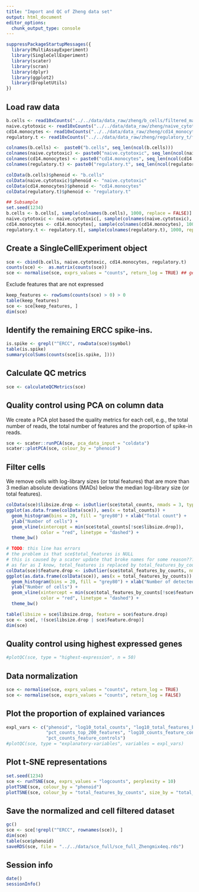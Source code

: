 ```yaml
---
title: "Import and QC of Zheng data set"
output: html_document
editor_options: 
  chunk_output_type: console
---
```


```r
suppressPackageStartupMessages({
  library(MultiAssayExperiment)
  library(SingleCellExperiment)
  library(scater)
  library(scran)
  library(dplyr)
  library(ggplot2)
  library(DropletUtils)
})
```

## Load raw data

```r
b.cells <- read10xCounts("../../data/data_raw/zheng/b_cells/filtered_matrices_mex/hg19") 
naive.cytotoxic <- read10xCounts("../../data/data_raw/zheng/naive_cytotoxic/filtered_matrices_mex/hg19")
cd14.monocytes <- read10xCounts("../../data/data_raw/zheng/cd14_monocytes/filtered_matrices_mex/hg19")
regulatory.t <- read10xCounts("../../data/data_raw/zheng/regulatory_t/filtered_matrices_mex/hg19")

colnames(b.cells) <-  paste0("b.cells", seq_len(ncol(b.cells)))
colnames(naive.cytotoxic) <- paste0("naive.cytotoxic", seq_len(ncol(naive.cytotoxic)))
colnames(cd14.monocytes) <- paste0("cd14.monocytes", seq_len(ncol(cd14.monocytes)))
colnames(regulatory.t) <- paste0("regulatory.t", seq_len(ncol(regulatory.t)))

colData(b.cells)$phenoid <- "b.cells"
colData(naive.cytotoxic)$phenoid <- "naive.cytotoxic"
colData(cd14.monocytes)$phenoid <- "cd14.monocytes"
colData(regulatory.t)$phenoid <- "regulatory.t"

## Subsample
set.seed(1234)
b.cells <- b.cells[, sample(colnames(b.cells), 1000, replace = FALSE)]
naive.cytotoxic <- naive.cytotoxic[, sample(colnames(naive.cytotoxic), 1000, replace = FALSE)]
cd14.monocytes <- cd14.monocytes[, sample(colnames(cd14.monocytes), 1000, replace = FALSE)]
regulatory.t <- regulatory.t[, sample(colnames(regulatory.t), 1000, replace = FALSE)]
```

## Create a SingleCellExperiment object

```r
sce <- cbind(b.cells, naive.cytotoxic, cd14.monocytes, regulatory.t)
counts(sce) <-  as.matrix(counts(sce))
sce <- normalise(sce, exprs_values = "counts", return_log = TRUE) ## generates logcounts(sce)
```

Exclude features that are not expressed

```r
keep_features <- rowSums(counts(sce) > 0) > 0
table(keep_features)
sce <- sce[keep_features, ]
dim(sce)
```

## Identify the remaining ERCC spike-ins.

```r
is.spike <- grepl("^ERCC", rowData(sce)$symbol)
table(is.spike)
summary(colSums(counts(sce[is.spike, ])))
```

## Calculate QC metrics

```r
sce <- calculateQCMetrics(sce)
```

## Quality control using PCA on column data

We create a PCA plot based the quality metrics for each cell, e.g., the total
number of reads, the total number of features and the proportion of spike-in
reads.

```r
sce <- scater::runPCA(sce, pca_data_input = "coldata")
scater::plotPCA(sce, colour_by = "phenoid")
```

## Filter cells

We remove cells with log-library sizes (or total features) that are more than 3
median absolute deviations (MADs) below the median log-library size (or total
features).

```r
colData(sce)$libsize.drop <- isOutlier(sce$total_counts, nmads = 3, type = "lower", log = TRUE)
ggplot(as.data.frame(colData(sce)), aes(x = total_counts)) + 
  geom_histogram(bins = 20, fill = "grey80") + xlab("Total count") + 
  ylab("Number of cells") + 
  geom_vline(xintercept = min(sce$total_counts[!sce$libsize.drop]), 
             color = "red", linetype = "dashed") + 
  theme_bw()

# TODO: this line has errors
# the problem is that sce$total_features is NULL
# this is caused by a scater update that broke names for some reason????????????
# as far as I know, total_features is replaced by total_features_by_counts
colData(sce)$feature.drop <- isOutlier(sce$total_features_by_counts, nmads = 3, type = "lower", log = TRUE)
ggplot(as.data.frame(colData(sce)), aes(x = total_features_by_counts)) + 
  geom_histogram(bins = 20, fill = "grey80") + xlab("Number of detected features") + 
  ylab("Number of cells") + 
  geom_vline(xintercept = min(sce$total_features_by_counts[!sce$feature.drop]), 
             color = "red", linetype = "dashed") + 
  theme_bw()
```

```r
table(libsize = sce$libsize.drop, feature = sce$feature.drop)
sce <- sce[, !(sce$libsize.drop | sce$feature.drop)]
dim(sce)
```

## Quality control using highest expressed genes

```r
#plotQC(sce, type = "highest-expression", n = 50)
```

## Data normalization

<!--
```r
sce <- computeSumFactors(sce, sizes = pmin(ncol(sce), seq(20, 120, 20)), min.mean = 2)
summary(sizeFactors(sce))
```
-->

```r
sce <- normalise(sce, exprs_values = "counts", return_log = TRUE)
sce <- normalise(sce, exprs_values = "counts", return_log = FALSE)
```

## Plot the proportion of explained variances

```r
expl_vars <- c("phenoid", "log10_total_counts", "log10_total_features_by_counts", "pct_dropout",
               "pct_counts_top_200_features", "log10_counts_feature_controls",
               "pct_counts_feature_controls")
#plotQC(sce, type = "explanatory-variables", variables = expl_vars)
```

## Plot t-SNE representations

```r
set.seed(1234)
sce <- runTSNE(sce, exprs_values = "logcounts", perplexity = 10)
plotTSNE(sce, colour_by = "phenoid")
plotTSNE(sce, colour_by = "total_features_by_counts", size_by = "total_counts")
```

## Save the normalized and cell filtered dataset

```r
gc()
sce <- sce[!grepl("^ERCC", rownames(sce)), ]
dim(sce)
table(sce$phenoid)
saveRDS(sce, file = "../../data/sce_full/sce_full_Zhengmix4eq.rds")
```

## Session info

```r
date()
sessionInfo()
```

